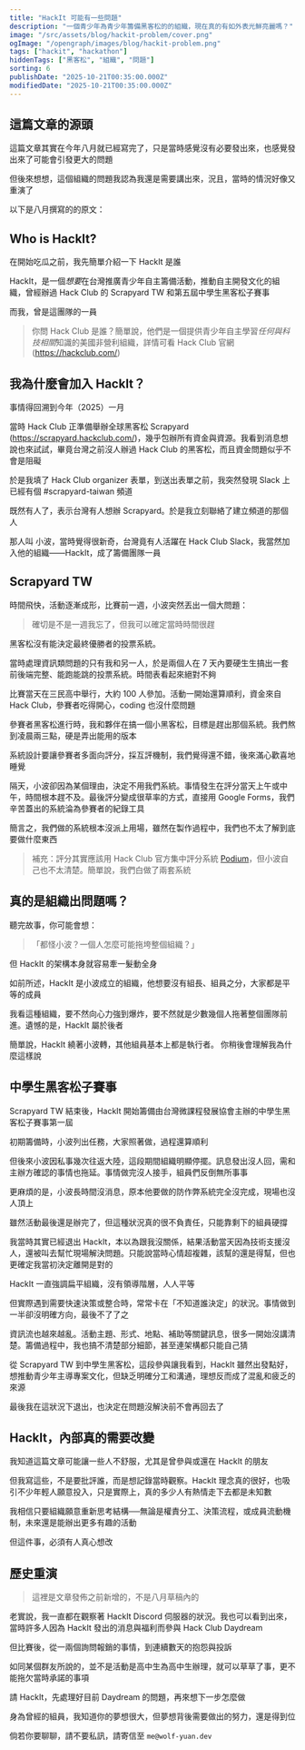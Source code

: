 ```yaml
---
title: "HackIt 可能有一些問題"
description: "一個青少年為青少年籌備黑客松的的組織，現在真的有如外表光鮮亮麗嗎？"
image: "/src/assets/blog/hackit-problem/cover.png"
ogImage: "/opengraph/images/blog/hackit-problem.png"
tags: ["hackit", "hackathon"]
hiddenTags: ["黑客松", "組織", "問題"]
sorting: 6
publishDate: "2025-10-21T00:35:00.000Z"
modifiedDate: "2025-10-21T00:35:00.000Z"
---
```


## 這篇文章的源頭

這篇文章其實在今年八月就已經寫完了，只是當時感覺沒有必要發出來，也感覺發出來了可能會引發更大的問題

但後來想想，這個組織的問題我認為我還是需要講出來，況且，當時的情況好像又重演了

以下是八月撰寫的的原文：

## Who is HackIt?

在開始吃瓜之前，我先簡單介紹一下 HackIt 是誰

HackIt，是一個*想要*在台灣推廣青少年自主籌備活動，推動自主開發文化的組織，曾經辦過 Hack Club 的 Scrapyard TW 和第五屆中學生黑客松子賽事

而我，曾是這團隊的一員

> 你問 Hack Club 是誰？簡單說，他們是一個提供青少年自主學習*任何與科技相關*知識的美國非營利組織，詳情可看 Hack Club 官網 (https://hackclub.com/)

## 我為什麼會加入 HackIt？

事情得回溯到今年（2025）一月

當時 Hack Club 正準備舉辦全球黑客松 Scrapyard (https://scrapyard.hackclub.com/)，幾乎包辦所有資金與資源。我看到消息想說也來試試，畢竟台灣之前沒人辦過 Hack Club 的黑客松，而且資金問題似乎不會是阻礙

於是我填了 Hack Club organizer 表單，到送出表單之前，我突然發現 Slack 上已經有個 #scrapyard-taiwan 頻道

既然有人了，表示台灣有人想辦 Scrapyard。於是我立刻聯絡了建立頻道的那個人

那人叫 小波，當時覺得很新奇，台灣竟有人活躍在 Hack Club Slack，我當然加入他的組織——HackIt，成了籌備團隊一員

## Scrapyard TW

時間飛快，活動逐漸成形，比賽前一週，小波突然丟出一個大問題：

> 確切是不是一週我忘了，但我可以確定當時時間很趕

黑客松沒有能決定最終優勝者的投票系統。

當時處理資訊類問題的只有我和另一人，於是兩個人在 7 天內要硬生生搞出一套前後端完整、能跑能跳的投票系統。時間表看起來絕對不夠

比賽當天在三民高中舉行，大約 100 人參加。活動一開始還算順利，資金來自 Hack Club，參賽者吃得開心，coding 也沒什麼問題

參賽者黑客松進行時，我和夥伴在搞一個小黑客松，目標是趕出那個系統。我們熬到凌晨兩三點，硬是弄出能用的版本

系統設計要讓參賽者多面向評分，採互評機制，我們覺得還不錯，後來滿心歡喜地睡覺

隔天，小波卻因為某個理由，決定不用我們系統。事情發生在評分當天上午或中午，時間根本趕不及。最後評分變成很草率的方式，直接用 Google Forms，我們辛苦蓋出的系統淪為參賽者的紀錄工具

簡言之，我們做的系統根本沒派上用場，雖然在製作過程中，我們也不太了解到底要做什麼東西

> 補充：評分其實應該用 Hack Club 官方集中評分系統 [Podium](https://podium.hackclub.com/)，但小波自己也不太清楚。簡單說，我們白做了兩套系統

## 真的是組織出問題嗎？

聽完故事，你可能會想：

> 「都怪小波？一個人怎麼可能拖垮整個組織？」

但 HackIt 的架構本身就容易牽一髮動全身

如前所述，HackIt 是小波成立的組織，他想要沒有組長、組員之分，大家都是平等的成員

我看這種組織，要不然向心力強到爆炸，要不然就是少數幾個人拖著整個團隊前進。遺憾的是，HackIt 屬於後者

簡單說，HackIt 繞著小波轉，其他組員基本上都是執行者。 你稍後會理解我為什麼這樣說

## 中學生黑客松子賽事

Scrapyard TW 結束後，HackIt 開始籌備由台灣微課程發展協會主辦的中學生黑客松子賽事第一屆

初期籌備時，小波列出任務，大家照著做，過程還算順利

但後來小波因私事幾次往返大陸，這段期間組織明顯停擺。訊息發出沒人回，需和主辦方確認的事情也拖延。事情做完沒人接手，組員們反倒無所事事

更麻煩的是，小波長時間沒消息，原本他要做的防作弊系統完全沒完成，現場也沒人頂上

雖然活動最後還是辦完了，但這種狀況真的很不負責任，只能靠剩下的組員硬撐

我當時其實已經退出 HackIt，本以為跟我沒關係，結果活動當天因為技術支援沒人，還被叫去幫忙現場解決問題。只能說當時心情超複雜，該幫的還是得幫，但也更確定我當初決定離開是對的

HackIt 一直強調扁平組織，沒有領導階層，人人平等

但實際遇到需要快速決策或整合時，常常卡在「不知道誰決定」的狀況。事情做到一半卻沒明確方向，最後不了了之

資訊流也越來越亂。活動主題、形式、地點、補助等關鍵訊息，很多一開始沒講清楚。籌備過程中，我也搞不清楚部分細節，甚至連架構都只能自己猜

從 Scrapyard TW 到中學生黑客松，這段參與讓我看到，HackIt 雖然出發點好，想推動青少年主導專案文化，但缺乏明確分工和溝通，理想反而成了混亂和疲乏的來源

最後我在這狀況下退出，也決定在問題沒解決前不會再回去了

## HackIt，內部真的需要改變

我知道這篇文章可能讓一些人不舒服，尤其是曾參與或還在 HackIt 的朋友

但我寫這些，不是要批評誰，而是想記錄當時觀察。HackIt 理念真的很好，也吸引不少年輕人願意投入，只是實際上，真的多少人有熱情走下去都是未知數

我相信只要組織願意重新思考結構──無論是權責分工、決策流程，或成員流動機制，未來還是能辦出更多有趣的活動

但這件事，必須有人真心想改

## 歷史重演

> 這裡是文章發佈之前新增的，不是八月草稿內的

老實說，我一直都在觀察著 HackIt Discord 伺服器的狀況。我也可以看到出來，當時許多人因為 HackIt 發出的消息與福利而參與 Hack Club Daydream

但比賽後，從一兩個詢問報銷的事情，到連續數天的抱怨與投訴

如同某個群友所說的，並不是活動是高中生為高中生辦理，就可以草草了事，更不能拖欠當時承諾的事項

請 HackIt，先處理好目前 Daydream 的問題，再來想下一步怎麼做

身為曾經的組員，我知道你的夢想很大，但夢想背後需要做出的努力，還是得到位

倘若你要聊聊，請不要私訊，請寄信至 `me@wolf-yuan.dev`

